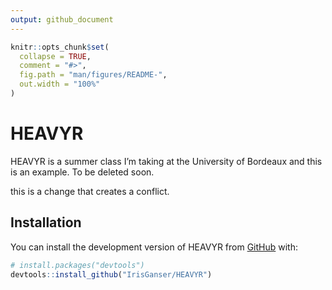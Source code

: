 ```yaml
---
output: github_document
---
```


<!-- README.md is generated from README.Rmd. Please edit that file -->

```r
knitr::opts_chunk$set(
  collapse = TRUE,
  comment = "#>",
  fig.path = "man/figures/README-",
  out.width = "100%"
)
```

# HEAVYR

<!-- badges: start -->
<!-- badges: end -->

HEAVYR is a summer class I'm taking at the University of Bordeaux and this is an example. To be deleted soon. 

this is a change that creates a conflict. 

## Installation

You can install the development version of HEAVYR from [GitHub](https://github.com/) with:

``` r
# install.packages("devtools")
devtools::install_github("IrisGanser/HEAVYR")
```
